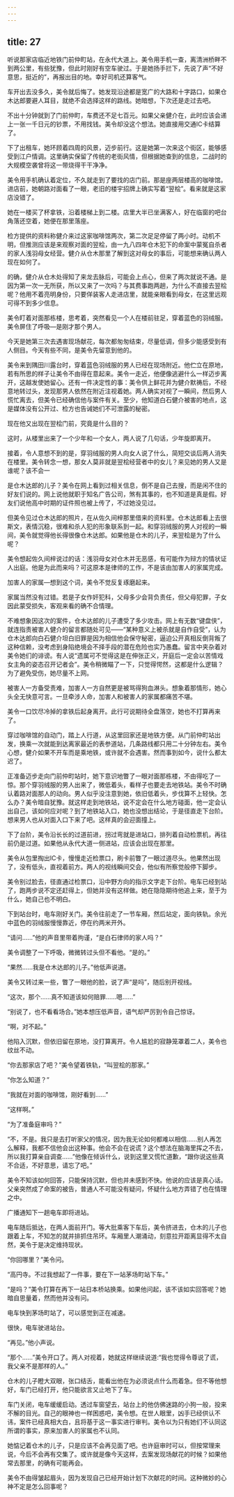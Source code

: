 ```yaml
---
---
---
```

title: 27
---

听说那家店临近地铁门前仲町站，在永代大道上。美令用手机一查，离清洲桥畔不到两公里，有些犹豫，但此时刚好有空车驶过。于是她扬手拦下，先说了声“不好意思，挺近的”，再报出目的地。幸好司机还算客气。

车开出去没多久，美令就后悔了。她发现沿途都是宽广的大路和十字路口，如果仓木达郎要避人耳目，就绝不会选择这样的路线。她暗想，下次还是走过去吧。

不出十分钟就到了门前仲町，车费还不足七百元。如果父亲健介在，此时应该会递上一张一千日元的钞票，不用找钱。美令却没这个想法。她直接用交通IC卡结算了。

下了出租车，她环顾着四周的风景，迈步前行。这是她第一次来这个街区，能够感受到江户情调。这里确实保留了传统的老街风情，但根据她查到的信息，二战时的大规模空袭曾将这一带烧得干干净净。

美令用手机确认着定位，不久就走到了要找的店门前。那是座两层楼高的咖啡馆。进店前，她朝路对面看了一眼，老旧的楼宇招牌上确实写着“翌桧”。看来就是这家店没错了。

她在一楼买了杯拿铁，沿着楼梯上到二楼。店里大半已坐满客人，好在临窗的吧台角落还空着，她便在那里落座。

检方提供的资料称健介来过这家咖啡馆两次，第二次足足停留了两小时。动机不明，但推测应该是来观察对面的翌桧，由一九八四年仓木犯下的命案中蒙冤自杀者的家人浅羽母女经营。健介从仓木那里了解到这对母女的事后，可能想来确认两人现在如何了。

的确，健介从仓木处得知了来龙去脉后，可能会上点心，但来了两次就说不通。是因为第一次一无所获，所以又来了一次吗？与其费事跑两趟，为什么不直接去翌桧呢？他用不着亮明身份，只要佯装客人走进店里，就能亲眼看到母女，在这里远观可得不到多少信息。

美令盯着对面那栋楼，思考着，突然看见一个人在楼前驻足，穿着蓝色的羽绒服。美令屏住了呼吸—是刚才那个男人。

今天是她第三次去遇害现场献花，每次都匆匆结束，尽量低调，但多少能感受到有人侧目。今天有些不同，是美令先留意到他的。

美令来到隅田川露台时，穿着蓝色羽绒服的男人已经在现场附近。他伫立在原地，若有所思的样子让美令不由得在意起来。美令一走近，他便像逃避什么一样迈步离开，这越发使她留心。还有一件决定性的事：美令供上鲜花并为健介默祷后，不经意地转过头，发现那男人依然在附近注视着她。两人确实对视了一瞬间，然后男人慌忙离去，但美令已经确信他与案件有关。至少，他知道白石健介被害的地点，这是媒体没有公开过、检方也告诫她们不可泄露的秘密。

现在他又出现在翌桧门前，究竟是什么目的？

这时，从楼里出来了一个少年和一个女人，两人说了几句话，少年旋即离开。

接着，令人意想不到的是，穿羽绒服的男人向女人说了什么，简短交谈后两人消失在楼里。美令转念一想，那女人莫非就是翌桧经营者中的女儿？来见她的男人又是谁呢？该不会一

是仓木达郎的儿子？美令在网上看到过相关信息，倒不是自己去搜，而是闲不住的好友们说的。网上说他就职于知名广告公司，煞有其事的，也不知道是真是假。好友们说他高中时期的证件照也被上传了，不过她没见过。

但美令见过仓木达郎的照片，在从佐久间梓那里借来的资料里。仓木达郎看上去很斯文，表情沉稳，很难和杀人犯的形象联系到一起。和穿羽绒服的男人对视的一瞬间，美令就觉得他长得很像仓木达郎。如果他是仓木的儿子，来翌桧是为了什么呢？

美令想起佐久间梓说过的话：浅羽母女对仓木并无恶感，有可能作为辩方的情状证人出庭。他是为此而来吗？可这原本是律师的工作，不是该由加害人的家属完成。

加害人的家属—想到这个词，美令不觉反复琢磨起来。

家属当然没有过错。若是子女作奸犯科，父母多少会背负责任，但父母犯罪，子女因此蒙受损失，客观来看的确不合情理。

不难想象因这次的案件，仓木达郎的儿子遭受了多少攻击。网上有无数“键盘侠”，就连指责被害人健介的留言都随处可见——“某种意义上被杀就是自作自受”，认为仓木达郎向白石健介坦白旧罪是因为相信他会保守秘密，逼迫公开真相反倒背叛了这种信赖，没考虑到身陷绝境会不择手段的潜在危险也实乃愚蠢。留言中夹杂着对美令她们的诽谤。有人说“遗属可不觉得这是在伸张正义，开庭后一定会以苦情戏女主角的姿态召开记者会”。美令稍微瞄了一下，只觉得愕然，这都是什么逻辑？为了避免受伤，她尽量不上网。

被害人一方备受责难，加害人一方自然更是被骂得狗血淋头。想象着那情形，她心头全无快意可言。一旦牵涉人命，加害人和被害人的家属都痛苦不堪。

美令一口饮尽冷掉的拿铁后起身离开。此行可说期待全盘落空，她也不打算再来了。

穿过咖啡馆的自动门，踏上人行道，从这里回家还是地铁方便。从门前仲町站出发，换乘一次就能到达离家最近的表参道站，几条路线都只用二十分钟左右。美令心想，健介如果不开车而是乘地铁，或许就不会遇害。然而事到如今，说什么都太迟了。

正准备迈步走向门前仲町站时，她下意识地瞥了一眼对面那栋楼，不由得吃了一惊。那个穿羽绒服的男人出来了，微低着头，看样子也要走去地铁站。美令不时确认着路对面那人的动向。男人似乎没注意到她，依旧低着头，步伐算不上轻快。怎么办？美令暗自犹豫。就这样走到地铁站，说不定会在什么地方碰面，他一定会认出自己，该如何应对呢？到了地铁站入口，她也没想出结论，于是径直走下台阶。想来男人也从对面入口下来了吧。这样真的会迎面撞上。

下了台阶，美令沿长长的过道前进，拐过弯就是进站口，排列着自动检票机，再往前仍是过道。如果他从永代大道一侧进站，应该会出现在那里。

美令从包里掏出IC卡，慢慢走近检票口，刷卡前瞥了一眼过道尽头。他果然出现了，没有低头，直视着前方。两人的视线瞬间交会，他似有所察觉般停下脚步。

美令别过脸去，径直通过检票口，沿中野方向的指示文字走下台阶。电车已经到站了，跑两步说不定还赶得上，但她并没有这样做。她在隐隐期待他追上来，至于为什么，她自己也不明白。

下到站台时，电车刚好关门。美令往前走了一节车厢，然后站定，面向铁轨。余光中蓝色的羽绒服慢慢靠近，停在约两米开外。

“请问……”他的声音里带着拘谨，“是白石律师的家人吗？”

美令调整了一下呼吸，微微转过头但不看他。“是的。”

“果然……我是仓木达郎的儿子。”他低声说道。

美令又转过来一些，瞥了一眼他的脸，说了声“是吗”，随后别开视线。

“这次，那个……真不知道该如何赔罪……嗯……”

“别说了，也不看看场合。”她本想压低声音，语气却严厉到令自己惊讶。

“啊，对不起。”

他陷入沉默，但依旧留在原地，没打算离开。令人尴尬的寂静笼罩着二人，美令也纹丝不动。

“你去那家店了吧？”美令望着铁轨，“叫翌桧的那家。”

“你怎么知道？”

“我就在对面的咖啡馆，刚好看到……”

“这样啊。”

“为了准备庭审吗？”

“不，不是。我只是去打听家父的情况，因为我无论如何都难以相信……别人再怎么解释，我都不信他会出这种事。他会不会在说谎？这个想法在脑海里挥之不去，所以我打算亲自调查……”他像在倾诉什么，说到这里又慌忙道歉，“跟你说这些真不合适，不好意思，请忘了吧。”

美令不知该如何回答，只能保持沉默，但也并未感到不快。他说的应该是真心话。父亲突然成了命案的被告，普通人不可能没有疑问，怀疑什么地方弄错了也在情理之中。

广播通知下一趟电车即将进站。

电车随后抵达，在两人面前开门。等大批乘客下车后，美令挤进去，仓木的儿子也跟着上车，不知怎的就并排抓住吊环。车厢里人潮涌动，刻意拉开距离显得不太自然，美令于是决定维持现状。

“你回哪里？”美令问。

“高円寺。不过我想起了一件事，要在下一站茅场町站下车。”

“是吗？”美令打算在再下一站日本桥站换乘。如果他问起，该不该如实回答呢？她暗自思量着，然而他并没有问。

电车快到茅场町站了，可以感觉到正在减速。

很快，电车驶进站台。

“再见。”他小声说。

“那个……”美令开口了。两人对视着，她就这样继续说道:“我也觉得令尊说了谎，我父亲不是那样的人。”

仓木的儿子瞪大双眼，张口结舌，能看出他在为必须说点什么而着急。但不等他想好，车门已经打开，他只能欲言又止地下了车。

车门关闭，电车缓缓启动。透过车窗望去，站台上的他仿佛迷路的小狗一般，投来不解的目光。自己的眼神也一样困惑吧，美令想。在世人眼里，凶手已经供认不讳，案件已经真相大白，且将基于这一事实进行审判。美令以为只有她们不认同这所谓的事实，原来加害人的家属也不认同。

她惦记着仓木的儿子，只是应该不会再见面了吧。也许庭审时可以，但按常理来说，今后不会再有交集了。或许就是像今天这样，去案发现场献花的时候？如果他常去那里，的确有可能再会。

美令不由得皱起眉头，因为发现自己已经开始计划下次献花的时间。这种微妙的心神不定是怎么回事呢？